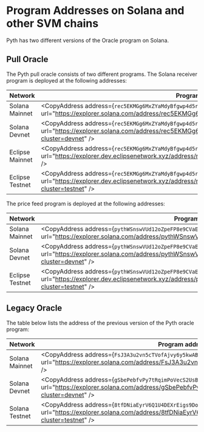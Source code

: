 
# Program Addresses on Solana and other SVM chains

Pyth has two different versions of the Oracle program on Solana.

## Pull Oracle

The Pyth pull oracle consists of two different programs.
The Solana receiver program is deployed at the following addresses:

| Network         | Program address                                                                                                                                                                           |
| --------------- | ----------------------------------------------------------------------------------------------------------------------------------------------------------------------------------------- |
| Solana Mainnet  | <CopyAddress address={`rec5EKMGg6MxZYaMdyBfgwp4d5rB9T1VQH5pJv5LtFJ`} url="https://explorer.solana.com/address/rec5EKMGg6MxZYaMdyBfgwp4d5rB9T1VQH5pJv5LtFJ" />                             |
| Solana Devnet   | <CopyAddress address={`rec5EKMGg6MxZYaMdyBfgwp4d5rB9T1VQH5pJv5LtFJ`} url="https://explorer.solana.com/address/rec5EKMGg6MxZYaMdyBfgwp4d5rB9T1VQH5pJv5LtFJ?cluster=devnet" />              |
| Eclipse Mainnet | <CopyAddress address={`rec5EKMGg6MxZYaMdyBfgwp4d5rB9T1VQH5pJv5LtFJ`} url="https://explorer.dev.eclipsenetwork.xyz/address/rec5EKMGg6MxZYaMdyBfgwp4d5rB9T1VQH5pJv5LtFJ" />                 |
| Eclipse Testnet | <CopyAddress address={`rec5EKMGg6MxZYaMdyBfgwp4d5rB9T1VQH5pJv5LtFJ`} url="https://explorer.dev.eclipsenetwork.xyz/address/rec5EKMGg6MxZYaMdyBfgwp4d5rB9T1VQH5pJv5LtFJ?cluster=testnet" /> |

The price feed program is deployed at the following addresses:

| Network         | Program address                                                                                                                                                                           |
| --------------- | ----------------------------------------------------------------------------------------------------------------------------------------------------------------------------------------- |
| Solana Mainnet  | <CopyAddress address={`pythWSnswVUd12oZpeFP8e9CVaEqJg25g1Vtc2biRsT`} url="https://explorer.solana.com/address/pythWSnswVUd12oZpeFP8e9CVaEqJg25g1Vtc2biRsT" />                             |
| Solana Devnet   | <CopyAddress address={`pythWSnswVUd12oZpeFP8e9CVaEqJg25g1Vtc2biRsT`} url="https://explorer.solana.com/address/pythWSnswVUd12oZpeFP8e9CVaEqJg25g1Vtc2biRsT?cluster=devnet" />              |
| Eclipse Testnet | <CopyAddress address={`pythWSnswVUd12oZpeFP8e9CVaEqJg25g1Vtc2biRsT`} url="https://explorer.dev.eclipsenetwork.xyz/address/pythWSnswVUd12oZpeFP8e9CVaEqJg25g1Vtc2biRsT?cluster=testnet" /> |

## Legacy Oracle

The table below lists the address of the previous version of the Pyth oracle program:

| Network        | Program address                                                                                                                                                                 |
| -------------- | ------------------------------------------------------------------------------------------------------------------------------------------------------------------------------- |
| Solana Mainnet | <CopyAddress address={`FsJ3A3u2vn5cTVofAjvy6y5kwABJAqYWpe4975bi2epH`} url="https://explorer.solana.com/address/FsJ3A3u2vn5cTVofAjvy6y5kwABJAqYWpe4975bi2epH" />                 |
| Solana Devnet  | <CopyAddress address={`gSbePebfvPy7tRqimPoVecS2UsBvYv46ynrzWocc92s`} url="https://explorer.solana.com/address/gSbePebfvPy7tRqimPoVecS2UsBvYv46ynrzWocc92s?cluster=devnet" />    |
| Solana Testnet | <CopyAddress address={`8tfDNiaEyrV6Q1U4DEXrEigs9DoDtkugzFbybENEbCDz`} url="https://explorer.solana.com/address/8tfDNiaEyrV6Q1U4DEXrEigs9DoDtkugzFbybENEbCDz?cluster=testnet" /> |
